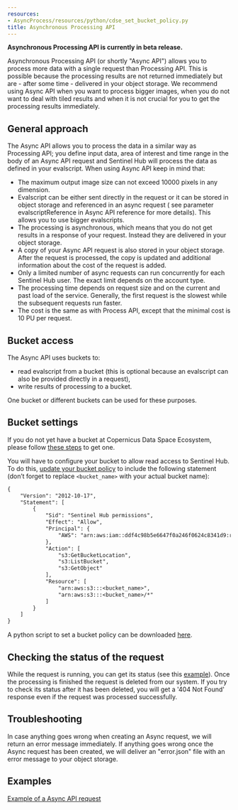 ```yaml
---
resources:
- AsyncProcess/resources/python/cdse_set_bucket_policy.py
title: Asynchronous Processing API
---
```


**Asynchronous Processing API is currently in beta release.**

Asynchronous Processing API (or shortly \"Async API\") allows you to
process more data with a single request than Processing API. This is
possible because the processing results are not returned immediately but
are - after some time - delivered in your object storage. We recommend
using Async API when you want to process bigger images, when you do not
want to deal with tiled results and when it is not crucial for you to
get the processing results immediately.

## General approach

The Async API allows you to process the data in a similar way as
Processing API; you define input data, area of interest and time range
in the body of an Async API request and Sentinel Hub will process the
data as defined in your evalscript. When using Async API keep in mind
that:

-   The maximum output image size can not exceed 10000 pixels in any
    dimension.
-   Evalscript can be either sent directly in the request or it can be
    stored in object storage and referenced in an async request ( see
    parameter evalscriptReference in Async API reference for more
    details). This allows you to use bigger evalscripts.
-   The processing is asynchronous, which means that you do not get
    results in a response of your request. Instead they are delivered in
    your object storage.
-   A copy of your Async API request is also stored in your object
    storage. After the request is processed, the copy is updated and
    additional information about the cost of the request is added.
-   Only a limited number of async requests can run concurrently for
    each Sentinel Hub user. The exact limit depends on the account type.
-   The processing time depends on request size and on the current and
    past load of the service. Generally, the first request is the
    slowest while the subsequent requests run faster.
-   The cost is the same as with Process API, except that the minimal
    cost is 10 PU per request.

## Bucket access

The Async API uses buckets to:

-   read evalscript from a bucket (this is optional because an
    evalscript can also be provided directly in a request),
-   write results of processing to a bucket.

One bucket or different buckets can be used for these purposes.

## Bucket settings

If you do not yet have a bucket at Copernicus Data Space Ecosystem,
please follow [these
steps](https://creodias.docs.cloudferro.com/en/latest/s3/Create-S3-bucket-and-use-it-in-Sentinel-Hub-requests.html){target="_blank"}
to get one.

You will have to configure your bucket to allow read access to Sentinel
Hub. To do this, [update your bucket
policy](https://creodias.docs.cloudferro.com/en/latest/s3/Bucket-sharing-using-s3-bucket-policy-on-Creodias.html#setting-a-policy-on-the-bucket){target="_blank"}
to include the following statement (don't forget to replace
`<bucket_name>` with your actual bucket name):

``` default
{
    "Version": "2012-10-17",
    "Statement": [
        {
            "Sid": "Sentinel Hub permissions",
            "Effect": "Allow",
            "Principal": {
                "AWS": "arn:aws:iam::ddf4c98b5e6647f0a246f0624c8341d9:root"
            },
            "Action": [
                "s3:GetBucketLocation",
                "s3:ListBucket",
                "s3:GetObject"
            ],
            "Resource": [
                "arn:aws:s3:::<bucket_name>",
                "arn:aws:s3:::<bucket_name>/*"
            ]
        }
    ]
}
```

A python script to set a bucket policy can be downloaded
[here](/APIs/SentinelHub/AsyncProcess/resources/python/cdse_set_bucket_policy.py).

## Checking the status of the request

While the request is running, you can get its status (see this
[example](/APIs/SentinelHub/AsyncProcess/Examples.qmd#get-information-about-your-asynchronous-processing-request)).
Once the processing is finished the request is deleted from our system.
If you try to check its status after it has been deleted, you will get a
\'404 Not Found\' response even if the request was processed
successfully.

## Troubleshooting

In case anything goes wrong when creating an Async request, we will
return an error message immediately. If anything goes wrong once the
Async request has been created, we will deliver an \"error.json\" file
with an error message to your object storage.

## Examples

[Example of a Async API
request](/APIs/SentinelHub/AsyncProcess/Examples.qmd)
